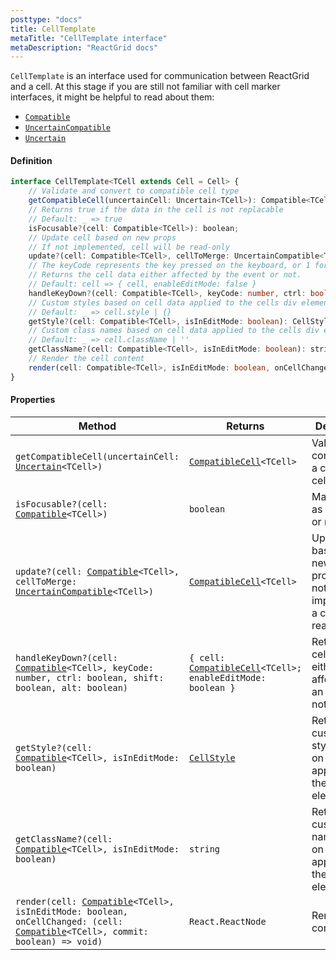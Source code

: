 ```yaml
---
posttype: "docs"
title: CellTemplate
metaTitle: "CellTemplate interface"
metaDescription: "ReactGrid docs"
---
```


`CellTemplate` is an interface used for communication between ReactGrid and a cell.
At this stage if you are still not familiar with cell marker interfaces, it might be helpful to read about them:
* [`Compatible`](/docs/4.0/7-api/1-types/1-compatible-cell/)
* [`UncertainCompatible`](/docs/4.0/7-api/1-types/3-uncertain-compatible-cell/)
* [`Uncertain`](/docs/4.0/7-api/1-types/2-uncertain-cell/)

#### Definition
```ts
interface CellTemplate<TCell extends Cell = Cell> {
    // Validate and convert to compatible cell type
    getCompatibleCell(uncertainCell: Uncertain<TCell>): Compatible<TCell>;
    // Returns true if the data in the cell is not replacable
    // Default: _ => true
    isFocusable?(cell: Compatible<TCell>): boolean;
    // Update cell based on new props
    // If not implemented, cell will be read-only
    update?(cell: Compatible<TCell>, cellToMerge: UncertainCompatible<TCell>): Compatible<TCell>;
    // The keyCode represents the key pressed on the keyboard, or 1 for a pointer event (double click).
    // Returns the cell data either affected by the event or not.
    // Default: cell => { cell, enableEditMode: false }
    handleKeyDown?(cell: Compatible<TCell>, keyCode: number, ctrl: boolean, shift: boolean, alt: boolean): { cell: Compatible<TCell>; enableEditMode: boolean };
    // Custom styles based on cell data applied to the cells div element
    // Default: _ => cell.style | {}
    getStyle?(cell: Compatible<TCell>, isInEditMode: boolean): CellStyle;
    // Custom class names based on cell data applied to the cells div element
    // Default: _ => cell.className | ''
    getClassName?(cell: Compatible<TCell>, isInEditMode: boolean): string;
    // Render the cell content
    render(cell: Compatible<TCell>, isInEditMode: boolean, onCellChanged: (cell: Compatible<TCell>, commit: boolean) => void): React.ReactNode;
}
```

#### Properties

| Method                                                                                                                                                                                                                            | Returns                                                                                                           | Description           |
| -----------                                                                                                                                                                                                                       | -------                                                                                                           | -----------           |
| `getCompatibleCell(uncertainCell: `[`Uncertain`](/docs/4.0/7-api/1-types/2-uncertain-cell/)`<TCell>)`                                                                                                                             | [`CompatibleCell`](/docs/4.0/7-api/1-types/1-compatible-cell/)`<TCell>`                                           | Validates and converts into a compatible cell type |
| `isFocusable?(cell: `[`Compatible`](/docs/4.0/7-api/1-types/1-compatible-cell/)`<TCell>)`                                                                                                                                         | `boolean`                                                                                                         | Marks a cell as focusable or not      |
| `update?(cell: `[`Compatible`](/docs/4.0/7-api/1-types/1-compatible-cell/)`<TCell>, cellToMerge: `[`UncertainCompatible`](/docs/4.0/7-api/1-types/3-uncertain-compatible-cell/)`<TCell>)`                                         | [`CompatibleCell`](/docs/4.0/7-api/1-types/1-compatible-cell/)`<TCell>`                                           | Updates cell based on new properties, if not implemented, a cell will be read-only |
| `handleKeyDown?(cell: `[`Compatible`](/docs/4.0/7-api/1-types/1-compatible-cell/)`<TCell>, keyCode: number, ctrl: boolean, shift: boolean, alt: boolean)`                                                                         | `{ cell: `[`CompatibleCell`](/docs/4.0/7-api/1-types/1-compatible-cell/)`<TCell>; enableEditMode: boolean }`      | Returns the cell data either affected by an event or not. |
| `getStyle?(cell: `[`Compatible`](/docs/4.0/7-api/1-types/1-compatible-cell/)`<TCell>, isInEditMode: boolean)`                                                                                                                     | [`CellStyle`](/docs/4.0/7-api/0-interfaces/7-cell-style/)                                                         | Returns custom styles based on cell data applied to the cells `div` element |
| `getClassName?(cell: `[`Compatible`](/docs/4.0/7-api/1-types/1-compatible-cell/)`<TCell>, isInEditMode: boolean)`                                                                                                                 | `string`                                                                                                          | Returns custom class names based on cell data applied to the cells `div` element |
| `render(cell: `[`Compatible`](/docs/4.0/7-api/1-types/1-compatible-cell/)`<TCell>, isInEditMode: boolean, onCellChanged: (cell: `[`Compatible`](/docs/4.0/7-api/1-types/1-compatible-cell/)`<TCell>, commit: boolean) => void)`   | `React.ReactNode`                                                                                                 | Renders cell content |